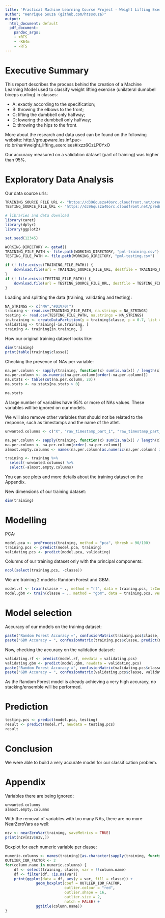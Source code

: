 ```yaml
---
title: 'Practical Machine Learning Course Project - Weight Lifting Exercise Classification'
author: "Henrique Souza (github.com/htssouza)"
output:
  html_document: default
  pdf_document:
    pandoc_args:
    - +RTS
    - -K64m
    - -RTS
---
```


# Executive Summary

This report describes the process behind the creation of a Machine Learning Model
used to classify weight lifting exercise (unilateral dumbbell biceps curling) in classes:

  * A: exactly according to the specification;
  * B: throwing the elbows to the front;
  * C: lifting the dumbbell only halfway; 
  * D: lowering the dumbbell only halfway; 
  * E: throwing the hips to the front.

More about the research and data used can be found on the following website:
http://groupware.les.inf.puc-rio.br/har#weight_lifting_exercises#ixzz6CzLP0YxO

Our accuracy measured on a validation dataset (part of training) was higher than 95%.

# Exploratory Data Analysis

Our data source urls:

```r
TRAINING_SOURCE_FILE_URL <- "https://d396qusza40orc.cloudfront.net/predmachlearn/pml-training.csv"
TESTING_SOURCE_FILE_URL <- "https://d396qusza40orc.cloudfront.net/predmachlearn/pml-testing.csv"
```

```r
# libraries and data download
library(caret)
library(dplyr)
library(ggplot2)

set.seed(12345)

WORKING_DIRECTORY <- getwd()
TRAINING_FILE_PATH <- file.path(WORKING_DIRECTORY, "pml-training.csv")
TESTING_FILE_PATH <- file.path(WORKING_DIRECTORY, "pml-testing.csv")

if (! file.exists(TRAINING_FILE_PATH)) {
    download.file(url = TRAINING_SOURCE_FILE_URL, destfile = TRAINING_FILE_PATH, method = "curl")
}
if (! file.exists(TESTING_FILE_PATH)) {
    download.file(url = TESTING_SOURCE_FILE_URL, destfile = TESTING_FILE_PATH, method = "curl")
}
```

Loading and splitting the data (training, validating and testing):

```r
NA_STRINGS <- c("NA","#DIV/0!")
training <- read.csv(TRAINING_FILE_PATH, na.strings = NA_STRINGS)
testing <- read.csv(TESTING_FILE_PATH, na.strings = NA_STRINGS)
in.training <- createDataPartition(y = training$classe, p = 0.7, list = FALSE)
validating <- training[-in.training, ]
training <- training[in.training, ]
```

How our original training dataset looks like:

```r
dim(training)
print(table(training$classe))
```

Checking the presence of NAs per variable:

```r
na.per.column <- sapply(training, function(x) sum(is.na(x)) / length(x))
na.per.column <- as.numeric(na.per.column[order(-na.per.column)])
na.stats <- table(cut(na.per.column, 20))
na.stats <- na.stats[na.stats > 0]
```

```r
na.stats
```

A large number of variables have 95% or more of NAs values.
These variables will be ignored on our models.

We will also remove other variables that should not be related to the response,
such as timestamps and the name of the atlet.

```r
unwanted.columns <- c("X", "raw_timestamp_part_1", "raw_timestamp_part_2", "cvtd_timestamp", "new_window", "num_window", "user_name")
```

```r
na.per.column <- sapply(training, function(x) sum(is.na(x)) / length(x))
na.per.column <- na.per.column[order(-na.per.column)]
almost.empty.columns <- names(na.per.column[as.numeric(na.per.column) >= 0.95])

training <- training %>% 
  select(-unwanted.columns) %>% 
  select(-almost.empty.columns) 
```

You can see plots and more details about the training dataset on the Appendix.

New dimensions of our training dataset:

```r
dim(training)
```

# Modelling

PCA:

```r
model.pca <- preProcess(training, method = "pca", thresh = 90/100)
training.pcs <- predict(model.pca, training)
validating.pcs <- predict(model.pca, validating)
```

Columns of our training dataset only with the principal components:

```r
ncol(select(training.pcs, -classe))
```

We are training 2 models: Random Forest and GBM.

```r
model.rf <- train(classe ~ ., method = "rf", data = training.pcs, trControl = trainControl(method="cv"), number = 3)
model.gbm <- train(classe ~ ., method = "gbm", data = training.pcs, verbose = FALSE)
```

# Model selection

Accuracy of our models on the training dataset:

```r
paste("Random Forest Accuracy =", confusionMatrix(training.pcs$classe, predict(model.rf))$overall['Accuracy'])
paste("GBM Accuracy = ", confusionMatrix(training.pcs$classe, predict(model.gbm))$overall['Accuracy'])
```

Now, checking the accuracy on the validation dataset:

```r
validating.rf <- predict(model.rf, newdata = validating.pcs)
validating.gbm <- predict(model.gbm, newdata = validating.pcs)
paste("Random Forest Accuracy =", confusionMatrix(validating.pcs$classe, validating.rf)$overall['Accuracy'])
paste("GBM Accuracy = ", confusionMatrix(validating.pcs$classe, validating.gbm)$overall['Accuracy'])
```

As the Random Forest model is already achieving a very high accuracy, no stacking/ensemble will be performed.

# Prediction

```r
testing.pcs <- predict(model.pca, testing)
result <- predict(model.rf, newdata = testing.pcs)
result
```

# Conclusion

We were able to build a very accurate model for our classification problem.

# Appendix

Variables there are being ignored:

```r
unwanted.columns
almost.empty.columns
```

With the removal of variables with too many NAs, there are no more NearZeroVars as well:

```r
nzv <- nearZeroVar(training, saveMetrics = TRUE)
print(nzv[nzv$nzv,])
```

Boxplot for each numeric variable per classe:

```r
numeric.columns <- names(training)[as.character(sapply(training, function(x) { class(x) })) %in% c("numeric", "integer")]
OUTLIER_IQR_FACTOR <- 2
for(column.name in numeric.columns) {
    df <- select(training, classe, var = !!column.name)
    df <- filter(df, !is.na(var))
    print(ggplot(data = df, aes(y = var, fill = classe)) +
              geom_boxplot(coef = OUTLIER_IQR_FACTOR,
                           outlier.colour = "red",
                           outlier.shape = 16,
                           outlier.size = 2,
                           notch = FALSE) +
              ggtitle(column.name))
}
```

